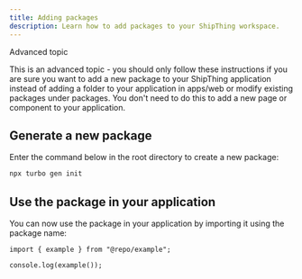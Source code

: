```yaml
---
title: Adding packages
description: Learn how to add packages to your ShipThing workspace.
---
```

<Warning>
Advanced topic

This is an advanced topic - you should only follow these instructions if you are sure you want to add a new package to your ShipThing application instead of adding a folder to your application in apps/web or modify existing packages under packages. You don't need to do this to add a new page or component to your application.
</Warning>

## Generate a new package
Enter the command below in the root directory to create a new package:

```sh Terminal
npx turbo gen init
```

## Use the package in your application

You can now use the package in your application by importing it using the package name:

```tsx apps/web/app/page.tsx
import { example } from "@repo/example";
 
console.log(example());
```
